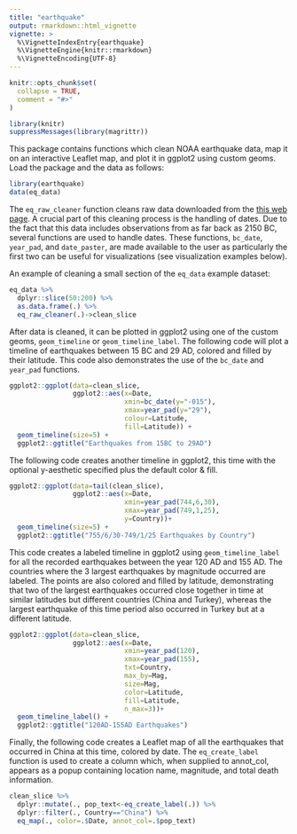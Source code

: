 ```yaml
---
title: "earthquake"
output: rmarkdown::html_vignette
vignette: >
  %\VignetteIndexEntry{earthquake}
  %\VignetteEngine{knitr::rmarkdown}
  %\VignetteEncoding{UTF-8}
---
```


```r
knitr::opts_chunk$set(
  collapse = TRUE,
  comment = "#>"
)
```

```r
library(knitr)
suppressMessages(library(magrittr))
```

This package contains functions which clean NOAA earthquake data, map it on an interactive Leaflet map, and plot it in ggplot2 using custom geoms. 
Load the package and the data as follows: 

```r
library(earthquake)
data(eq_data)
```

The `eq_raw_cleaner` function cleans raw data downloaded from the [this web page](www.ngdc.noaa.gov/hazel/view/hazards/earthquake/event-data). 
A crucial part of this cleaning process is the handling of dates. Due to the fact that this data includes observations from as far back as 2150 BC, several functions are used to handle dates. 
These functions, `bc_date`, `year_pad`, and `date_paster`, are made available to the user as particularly the first two can be useful for visualizations (see visualization examples below).

An example of cleaning a small section of the `eq_data` example dataset:

```r
eq_data %>% 
  dplyr::slice(50:200) %>% 
  as.data.frame(.) %>% 
  eq_raw_cleaner(.)->clean_slice
```

After data is cleaned, it can be plotted in ggplot2 using one of the custom geoms, `geom_timeline` or `geom_timeline_label`. 
The following code will plot a timeline of earthquakes between 15 BC and 29 AD, colored and filled by their latitude. 
This code also demonstrates the use of the `bc_date` and `year_pad` functions. 


```r
ggplot2::ggplot(data=clean_slice, 
                ggplot2::aes(x=Date,
                             xmin=bc_date(y="-015"),
                             xmax=year_pad(y="29"),
                             colour=Latitude,
                             fill=Latitude)) +
  geom_timeline(size=5) +
  ggplot2::ggtitle("Earthquakes from 15BC to 29AD")
```

The following code creates another timeline in ggplot2, this time with the optional y-aesthetic specified plus the default color & fill. 

```r
ggplot2::ggplot(data=tail(clean_slice), 
                ggplot2::aes(x=Date,
                             xmin=year_pad(744,6,30),
                             xmax=year_pad(749,1,25),
                             y=Country))+
  geom_timeline(size=5) +
  ggplot2::ggtitle("755/6/30-749/1/25 Earthquakes by Country")
```

This code creates a labeled timeline in ggplot2 using `geom_timeline_label` for all the recorded earthquakes between the year 120 AD and 155 AD. The countries where the 3 largest earthquakes by magnitude occurred are labeled. The points are also colored and filled by latitude, demonstrating that two of the largest earthquakes occurred close together in time at similar latitudes but different countries (China and Turkey), whereas the largest earthquake of this time period also occurred in Turkey but at a different latitude. 

```r
ggplot2::ggplot(data=clean_slice, 
                ggplot2::aes(x=Date,
                             xmin=year_pad(120),
                             xmax=year_pad(155),
                             txt=Country,
                             max_by=Mag, 
                             size=Mag,
                             color=Latitude,
                             fill=Latitude,
                             n_max=3))+
  geom_timeline_label() +
  ggplot2::ggtitle("120AD-155AD Earthquakes")
```

Finally, the following code creates a Leaflet map of all the earthquakes that occurred in China at this time, colored by date. The `eq_create_label` function is used to create a column which, when supplied to annot_col, appears as a popup containing location name, magnitude, and total death information. 

```r
clean_slice %>% 
  dplyr::mutate(., pop_text<-eq_create_label(.)) %>% 
  dplyr::filter(., Country=="China") %>% 
  eq_map(., color=.$Date, annot_col=.$pop_text)
```

